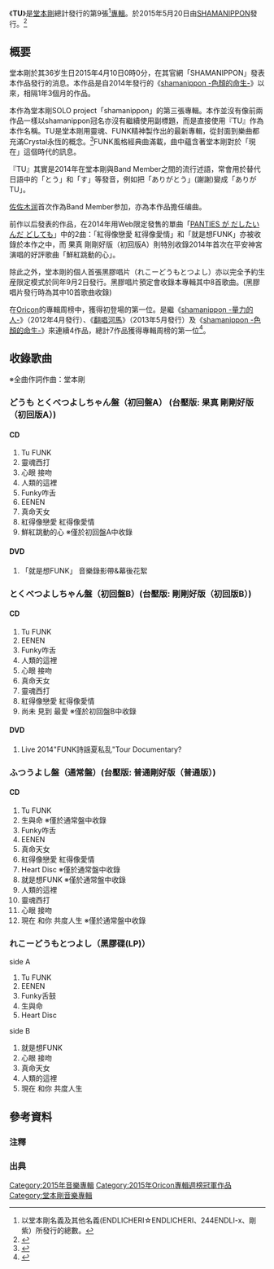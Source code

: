 {{Roughtranslation}}{{Infobox Album
| Name           = TU
| Type           = [[音樂專輯|音樂專輯]]
| Artist         = [[堂本剛|堂本剛]]
| Released       = [[CD|CD]] 2015年5月20日<br />[[LP|LP]] 2015年9月2日
| Recorded       =  
| Genre          = [[J-POP|J-POP]]
| Length         = 
| Label          = [[傑尼斯娛樂|SHAMANIPPON]]
| Producer       = [[堂本剛|堂本剛]]
| Reviews        = 
| Chart position =*周榜1位（[[Oricon|Oricon]]）
| Certification  = 
| Last album     = [[shamanippon_-色顏的命生-|shamanippon -色顏的命生-]]<br/>（2014年）
| This album  = '''TU'''<br/>（2015年）
| Next album     = [[Grateful_Rebirth|Grateful Rebirth]]<br/>（2016年）
| Misc           = {{Singles
  | Name           = TU
  | Type           = スタジオ・アルバム
  | Single 1       = [[PANTIES_が_だしたいんだ_どしても|FUNKがしたいんだ どしても]]
  | Single 1 date  = 2014年11月23日
  | Single 2       = [[PANTIES_が_だしたいんだ_どしても|恋にも愛にも染まるような赤]]
  | Single 2 date  = 2014年11月23日
}}
}}

《'''TU'''》是[[堂本剛|堂本剛]]總計發行的第9張<ref group="注">以堂本剛名義及其他名義(ENDLICHERI☆ENDLICHERI、244ENDLI-x、剛 紫）所發行的總數。</ref>[[專輯|專輯]]。於2015年5月20日由[[傑尼斯娛樂|SHAMANIPPON]]發行。<ref>{{Cite web|url=http://tsuyoshi.in/|title=TOPICS|publisher=SHAMANIPPON公式ページ|accessdate=2015-04-12|archive-date=2015-04-08|archive-url=https://web.archive.org/web/20150408043654/http://tsuyoshi.in/|dead-url=no}}</ref>

== 概要 ==
堂本剛於其36岁生日2015年4月10日0時0分，在其官網「SHAMANIPPON」發表本作品發行的消息。本作品是自2014年發行的《[[shamanippon_-色顏的命生-|shamanippon -色顏的命生-]]》以來，相隔1年3個月的作品。

本作為堂本剛SOLO project「shamanippon」的第三張專輯。本作並沒有像前兩作品一樣以shamanippon冠名亦沒有繼續使用副標題，而是直接使用『TU』作為本作名稱。TU是堂本剛用靈魂、FUNK精神製作出的最新專輯，從封面到樂曲都充滿Crystal永恆的概念。<ref>{{Cite web|url=http://natalie.mu/music/news/143729/|title=堂本剛、ニューアルバム「TU」携え全国ツアー開催|publisher=音楽ナタリー|accessdate=2015-04-12|deadurl=yes|archiveurl=https://web.archive.org/web/20150430070027/http://natalie.mu/music/news/143729|archivedate=2015-04-30}}</ref>FUNK風格經典曲滿載，曲中蘊含著堂本剛對於「現在」這個時代的訊息。

『TU』其實是2014年在堂本剛與Band Member之間的流行述語，常會用於替代日語中的「とう」和「す」等發音，例如把「ありがとう」(謝謝)變成「ありが TU」。

[[佐佐木润|佐佐木润]]首次作為Band Member参加，亦為本作品擔任编曲。

前作以后發表的作品，在2014年用Web限定發售的單曲「[[PANTIES_が_だしたいんだ_どしても|PANTIES が だしたいんだ どしても]]」中的2曲：「紅得像戀愛 紅得像愛情」和「就是想FUNK」亦被收錄於本作之中，而
果真 剛剛好版（初回版A）則特別收錄2014年首次在平安神宮演唱的好評歌曲「鮮紅跳動的心」。

除此之外，堂本剛的個人首張黑膠唱片（れこーどうもとつよし）亦以完全予約生産限定模式於同年9月2日發行。黑膠唱片預定會收錄本專輯其中8首歌曲。(黑膠唱片發行時為其中10首歌曲收錄)

在[[Oricon|Oricon]]的專輯周榜中，獲得初登場的第一位。是繼《[[shamanippon_-量力的人-|shamanippon -量力的人-]]》（2012年4月發行）、《[[翻唱河馬|翻唱河馬]]》（2013年5月發行）及《[[shamanippon_-色顏的命生-|shamanippon -色顏的命生-]]》來連續4作品，總計7作品獲得專輯周榜的第一位<ref>{{Cite web|url=http://www.oricon.co.jp/news/2053322/full/|title=【オリコン】堂本剛、アルバム4作連続7作目首位|publisher=ORICON STYLE|accessdate=2015-05-26|archive-date=2015-05-26|archive-url=https://web.archive.org/web/20150526094951/http://www.oricon.co.jp/news/2053322/full/|dead-url=no}}</ref>。

== 收錄歌曲 ==
※全曲作詞作曲：堂本剛
=== どうも とくべつよしちゃん盤（初回盤A） (台壓版: 果真 剛剛好版（初回版A）)===
==== CD ====
# Tu FUNK
# 靈魂西打
# 心眼 接吻
# 人類的這裡
# Funky咋舌
# EENEN
# 真命天女
# 紅得像戀愛 紅得像愛情
# 鮮紅跳動的心 ※僅於初回盤A中收錄

==== DVD ====
# 「就是想FUNK」 音樂錄影帶&幕後花絮

=== とくべつよしちゃん盤（初回盤B）(台壓版: 剛剛好版（初回版B）) ===
====  CD ====
# Tu FUNK
# EENEN
# Funky咋舌
# 人類的這裡
# 心眼 接吻
# 真命天女
# 靈魂西打
# 紅得像戀愛 紅得像愛情
# 尚未 見到 最愛 ※僅於初回盤B中收錄

==== DVD ====
# Live 2014"FUNK詩謡夏私乱"Tour Documentary?

=== ふつうよし盤（通常盤）(台壓版: 普通剛好版（普通版）) ===
====  CD ====
# Tu FUNK
# 生與命 ※僅於通常盤中收錄
# Funky咋舌
# EENEN
# 真命天女
# 紅得像戀愛 紅得像愛情
# Heart Disc ※僅於通常盤中收錄
# 就是想FUNK ※僅於通常盤中收錄
# 人類的這裡
# 靈魂西打
# 心眼 接吻
# 現在 和你 共度人生 ※僅於通常盤中收錄

=== れこーどうもとつよし（黑膠碟(LP)） ===
side A
# Tu FUNK
# EENEN
# Funky舌鼓
# 生與命
# Heart Disc
side B
# 就是想FUNK
# 心眼 接吻
# 真命天女
# 人類的這裡
# 現在 和你 共度人生

== 參考資料 ==
=== 注釋 ===
{{Reflist|group=注}}

=== 出典 ===
{{Reflist}} 

{{堂本剛}}
{{DEFAULTSORT: DOMOTO TSUYOSHI}}
[[Category:2015年音樂專輯|Category:2015年音樂專輯]]
[[Category:2015年Oricon專輯週榜冠軍作品|Category:2015年Oricon專輯週榜冠軍作品]]
[[Category:堂本剛音樂專輯|Category:堂本剛音樂專輯]]